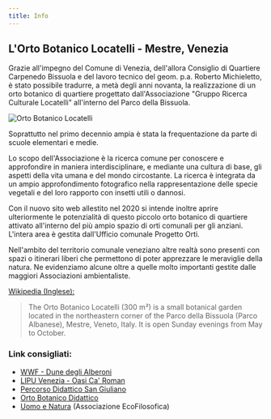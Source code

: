 ```yaml
---
title: Info
---
```

## L'Orto Botanico Locatelli - Mestre, Venezia

Grazie all'impegno del Comune di Venezia, dell'allora Consiglio di Quartiere Carpenedo Bissuola e del lavoro tecnico del geom. p.a. Roberto Michieletto, è stato possibile tradurre, a metà degli anni novanta, la realizzazione di un orto botanico di quartiere progettato dall'Associazione "Gruppo Ricerca Culturale Locatelli" all'interno del Parco della Bissuola.

![Orto Botanico Locatelli](orto.jpg)

Soprattutto nel primo decennio ampia è stata la frequentazione da parte di scuole elementari e medie.

Lo scopo dell'Associazione è la ricerca comune per conoscere e approfondire in maniera interdisciplinare, e mediante una cultura di base, gli aspetti della vita umana e del mondo circostante. La ricerca è integrata da un ampio approfondimento
fotografico nella rappresentazione delle specie vegetali e del loro rapporto con insetti utili o dannosi.

Con il nuovo sito web allestito nel 2020 si intende inoltre aprire ulteriormente le potenzialità di questo piccolo orto botanico di quartiere attivato all'interno del più ampio spazio di orti comunali per gli anziani. L'intera area è gestita dall'Ufficio comunale Progetto Orti.

Nell'ambito del territorio comunale veneziano altre realtà sono presenti con spazi o itinerari liberi che permettono di poter apprezzare le meraviglie della natura. Ne evidenziamo alcune oltre a quelle molto importanti gestite dalle maggiori Associazioni ambientaliste.

[Wikipedia (Inglese):](https://en.wikipedia.org/wiki/Orto_Botanico_Locatelli)

> The Orto Botanico Locatelli (300 m²) is a small botanical garden located in the northeastern corner of the Parco della Bissuola (Parco Albanese), Mestre, Veneto, Italy. It is open Sunday evenings from May to October.

### Link consigliati:

* [WWF - Dune degli Alberoni](https://www.wwf.it/oasi/veneto/dune_degli_alberoni/)
* [LIPU Venezia - Oasi Ca' Roman](http://www.lipu.it/oasi-naturale-ca-roman)
* [Percorso Didattico San Giuliano](https://www.mmoblfoto.it/media/percorso_didattico_alberi_bz4.pdf)
* [Orto Botanico Didattico](https://www.nicolasaba.it/orto%20botanico.html)
* [Uomo e Natura](https://www.filosofiatv.org/index.php?topic=ecofilosofia) (Associazione EcoFilosofica)
